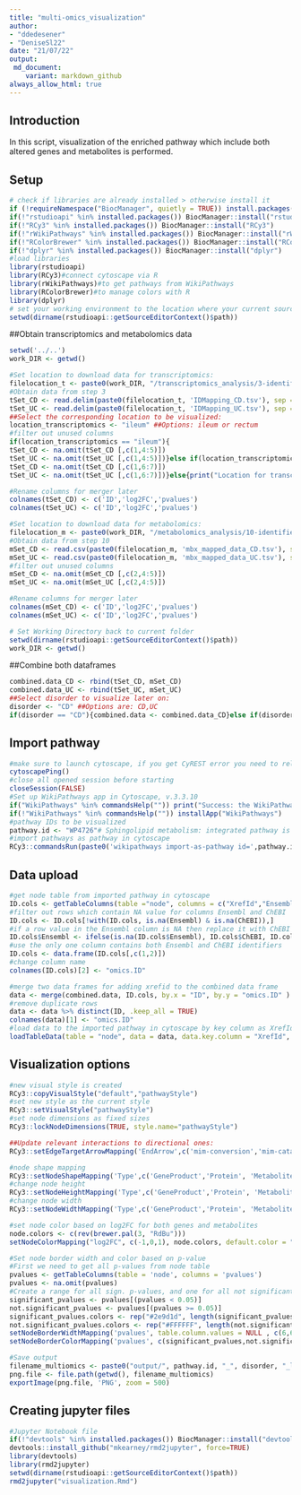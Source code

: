 ```yaml
---
title: "multi-omics_visualization"
author: 
- "ddedesener"
- "DeniseSl22"
date: "21/07/22"
output:
 md_document:
    variant: markdown_github
always_allow_html: true
---
```

## Introduction
In this script, visualization of the enriched pathway which include both altered genes and metabolites is performed.

## Setup
```r
# check if libraries are already installed > otherwise install it
if (!requireNamespace("BiocManager", quietly = TRUE)) install.packages("BiocManager")
if(!"rstudioapi" %in% installed.packages()) BiocManager::install("rstudioapi")
if(!"RCy3" %in% installed.packages()) BiocManager::install("RCy3")
if(!"rWikiPathways" %in% installed.packages()) BiocManager::install("rWikiPathways")
if(!"RColorBrewer" %in% installed.packages()) BiocManager::install("RColorBrewer")
if(!"dplyr" %in% installed.packages()) BiocManager::install("dplyr")
#load libraries
library(rstudioapi)
library(RCy3)#connect cytoscape via R
library(rWikiPathways)#to get pathways from WikiPathways
library(RColorBrewer)#to manage colors with R
library(dplyr)
# set your working environment to the location where your current source file is saved into.
setwd(dirname(rstudioapi::getSourceEditorContext()$path))
```

##Obtain transcriptomics and metabolomics data
```r
setwd('../..')
work_DIR <- getwd()

#Set location to download data for transcriptomics:
filelocation_t <- paste0(work_DIR, "/transcriptomics_analysis/3-identifier_mapping/output/")
#Obtain data from step 3
tSet_CD <- read.delim(paste0(filelocation_t, 'IDMapping_CD.tsv'), sep = "\t", na.strings=c("", "NA"))
tSet_UC <- read.delim(paste0(filelocation_t, 'IDMapping_UC.tsv'), sep = "\t", na.strings=c("", "NA"))
##Select the corresponding location to be visualized:
location_transcriptomics <- "ileum" ##Options: ileum or rectum
#filter out unused columns
if(location_transcriptomics == "ileum"){
tSet_CD <- na.omit(tSet_CD [,c(1,4:5)])
tSet_UC <- na.omit(tSet_UC [,c(1,4:5)])}else if(location_transcriptomics == "rectum"){
tSet_CD <- na.omit(tSet_CD [,c(1,6:7)])
tSet_UC <- na.omit(tSet_UC [,c(1,6:7)])}else{print("Location for transcriptomics data not recognised.")}

#Rename columns for merger later
colnames(tSet_CD) <- c('ID','log2FC','pvalues')
colnames(tSet_UC) <- c('ID','log2FC','pvalues')

#Set location to download data for metabolomics:
filelocation_m <- paste0(work_DIR, "/metabolomics_analysis/10-identifier_mapping/output/")
#Obtain data from step 10
mSet_CD <- read.csv(paste0(filelocation_m, 'mbx_mapped_data_CD.tsv'), sep = "\t", na.strings=c("", "NA"))
mSet_UC <- read.csv(paste0(filelocation_m, 'mbx_mapped_data_UC.tsv'), sep = "\t", na.strings=c("", "NA"))
#filter out unused columns
mSet_CD <- na.omit(mSet_CD [,c(2,4:5)])
mSet_UC <- na.omit(mSet_UC [,c(2,4:5)])

#Rename columns for merger later
colnames(mSet_CD) <- c('ID','log2FC','pvalues')
colnames(mSet_UC) <- c('ID','log2FC','pvalues')

# Set Working Directory back to current folder
setwd(dirname(rstudioapi::getSourceEditorContext()$path))
work_DIR <- getwd()
```

##Combine both dataframes
```r
combined.data_CD <- rbind(tSet_CD, mSet_CD)
combined.data_UC <- rbind(tSet_UC, mSet_UC)
##Select disorder to visualize later on:
disorder <- "CD" ##Options are: CD,UC
if(disorder == "CD"){combined.data <- combined.data_CD}else if(disorder == "UC"){combined.data <- combined.data_UC}else{print("Disorder not recognized.")}
```

## Import pathway
```r
#make sure to launch cytoscape, if you get CyREST error you need to relaunch cytoscape
cytoscapePing()
#close all opened session before starting
closeSession(FALSE)
#Set up WikiPathways app in Cytoscape, v.3.3.10
if("WikiPathways" %in% commandsHelp("")) print("Success: the WikiPathways app is installed") else print("Warning: WikiPathways app is not installed. Please install the WikiPathways app before proceeding.")
if(!"WikiPathways" %in% commandsHelp("")) installApp("WikiPathways")
#pathway IDs to be visualized
pathway.id <- "WP4726"# Sphingolipid metabolism: integrated pathway is a relevant and significantly altered pathways regarding metabolomics data.
#import pathways as pathway in cytoscape
RCy3::commandsRun(paste0('wikipathways import-as-pathway id=',pathway.id )) 
```
## Data upload
```r
#get node table from imported pathway in cytoscape
ID.cols <- getTableColumns(table ="node", columns = c("XrefId","Ensembl", "ChEBI"))
#filter out rows which contain NA value for columns Ensembl and ChEBI
ID.cols <- ID.cols[!with(ID.cols, is.na(Ensembl) & is.na(ChEBI)),]
#if a row value in the Ensembl column is NA then replace it with ChEBI  
ID.cols$Ensembl <- ifelse(is.na(ID.cols$Ensembl), ID.cols$ChEBI, ID.cols$Ensembl)
#use the only one column contains both Ensembl and ChEBI identifiers
ID.cols <- data.frame(ID.cols[,c(1,2)])
#change column name
colnames(ID.cols)[2] <- "omics.ID"

#merge two data frames for adding xrefid to the combined data frame
data <- merge(combined.data, ID.cols, by.x = "ID", by.y = "omics.ID" )
#remove duplicate rows
data <- data %>% distinct(ID, .keep_all = TRUE)
colnames(data)[1] <- "omics.ID"
#load data to the imported pathway in cytoscape by key column as XrefId
loadTableData(table = "node", data = data, data.key.column = "XrefId", table.key.column = "XrefId")
```

## Visualization options
```r
#new visual style is created
RCy3::copyVisualStyle("default","pathwayStyle")
#set new style as the current style
RCy3::setVisualStyle("pathwayStyle")
#set node dimensions as fixed sizes
RCy3::lockNodeDimensions(TRUE, style.name="pathwayStyle")

##Update relevant interactions to directional ones:
RCy3::setEdgeTargetArrowMapping('EndArrow',c('mim-conversion','mim-catalysis', 'Arrow', 'mim-stimulation'),c('Delta','Open Circle','Delta', 'Open Delta'), style.name="pathwayStyle")

#node shape mapping
RCy3::setNodeShapeMapping('Type',c('GeneProduct','Protein', 'Metabolite'),c('ELLIPSE','ELLIPSE','RECTANGLE'), style.name="pathwayStyle")
#change node height
RCy3::setNodeHeightMapping('Type',c('GeneProduct','Protein', 'Metabolite'), c(23,23,25), mapping.type = "d", style.name = "pathwayStyle")
#change node width
RCy3::setNodeWidthMapping('Type',c('GeneProduct','Protein', 'Metabolite'), c(60,60,100), mapping.type = "d", style.name = "pathwayStyle")

#set node color based on log2FC for both genes and metabolites
node.colors <- c(rev(brewer.pal(3, "RdBu")))
setNodeColorMapping("log2FC", c(-1,0,1), node.colors, default.color = "#D3D3D3", style.name = "pathwayStyle")

#Set node border width and color based on p-value
#First we need to get all p-values from node table
pvalues <- getTableColumns(table = 'node', columns = 'pvalues')
pvalues <- na.omit(pvalues)
#Create a range for all sign. p-values, and one for all not significant.
significant_pvalues <- pvalues[(pvalues < 0.05)]
not.significant_pvalues <- pvalues[(pvalues >= 0.05)]
significant_pvalues.colors <- rep("#2e9d1d", length(significant_pvalues))
not.significant_pvalues.colors <- rep("#FFFFFF", length(not.significant_pvalues))
setNodeBorderWidthMapping('pvalues', table.column.values = NULL , c(6,6) , mapping.type = "c", style.name = "pathwayStyle")
setNodeBorderColorMapping('pvalues', c(significant_pvalues,not.significant_pvalues), c(significant_pvalues.colors, not.significant_pvalues.colors), default.color = "#AAAAAA", mapping.type = "d", style.name = "pathwayStyle")

#Save output 
filename_multiomics <- paste0("output/", pathway.id, "_", disorder, "_location_", location_transcriptomics,"_visualization.png")
png.file <- file.path(getwd(), filename_multiomics)
exportImage(png.file, 'PNG', zoom = 500)
```

## Creating jupyter files
```r
#Jupyter Notebook file
if(!"devtools" %in% installed.packages()) BiocManager::install("devtools")
devtools::install_github("mkearney/rmd2jupyter", force=TRUE)
library(devtools)
library(rmd2jupyter)
setwd(dirname(rstudioapi::getSourceEditorContext()$path))
rmd2jupyter("visualization.Rmd")
```


